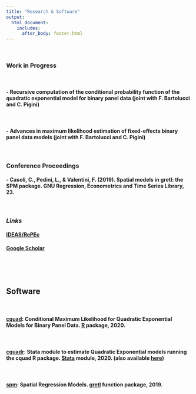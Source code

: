 ```yaml
---
title: "Research & Software"
output: 
  html_document:
    includes:
      after_body: footer.html
---
```

<p>&nbsp;</p>

### **Work in Progress**
<p>&nbsp;</p>
#### - **Recursive computation of the conditional probability function of the quadratic exponential model for binary panel data** (joint with F. Bartolucci and C. Pigini)
<p>&nbsp;</p>

#### - **Advances in maximum likelihood estimation of fixed-effects binary panel data models** (joint with F. Bartolucci and C. Pigini)

<p>&nbsp;</p>

### **Conference Proceedings** 

#### - Casoli, C., Pedini, L., & Valentini, F. (2019). **Spatial models in gretl: the SPM package**. GNU Regression, Econometrics and Time Series Library, 23.

<p>&nbsp;</p>
### *Links*

#### [IDEAS/RePEc](https://ideas.repec.org/f/pva895.html)
#### [Google Scholar](https://scholar.google.com/citations?user=9AqXyqQAAAAJ&hl=it&oi=sra)

<p>&nbsp;</p>
<p>&nbsp;</p>



## **Software**
<p>&nbsp;</p>

#### [**cquad**](https://cran.r-project.org/web/packages/cquad/index.html): Conditional Maximum Likelihood for Quadratic Exponential Models for Binary Panel Data. [R](https://www.r-project.org/) package, 2020.
<p>&nbsp;</p>

#### [**cquadr**](https://ideas.repec.org/c/boc/bocode/s458852.html): Stata module to estimate Quadratic Exponential models running the cquad R package. [Stata](https://www.stata.com/) module, 2020. (also available [here](https://github.com/fravale/cquadr))
<p>&nbsp;</p>

#### [**spm**](http://ricardo.ecn.wfu.edu/gretl/cgi-bin/current_fnfiles/spm.zip): Spatial Regression Models. [gretl](http://gretl.sourceforge.net/) function package, 2019.

